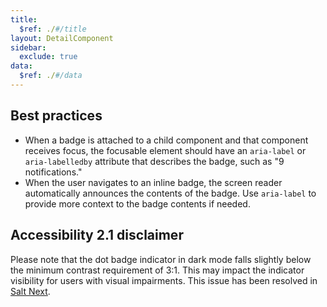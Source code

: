 ```yaml
---
title:
  $ref: ./#/title
layout: DetailComponent
sidebar:
  exclude: true
data:
  $ref: ./#/data
---
```


## Best practices

- When a badge is attached to a child component and that component receives focus, the focusable element should have an `aria-label` or `aria-labelledby` attribute that describes the badge, such as "9 notifications."
- When the user navigates to an inline badge, the screen reader automatically announces the contents of the badge. Use `aria-label` to provide more context to the badge contents if needed.

## Accessibility 2.1 disclaimer

Please note that the dot badge indicator in dark mode falls slightly below the minimum contrast requirement of 3:1. This may impact the indicator visibility for users with visual impairments. This issue has been resolved in [Salt Next](/salt/theming/index#salt-next-theme).
